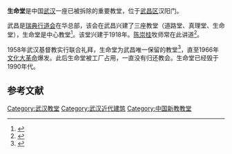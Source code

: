 '''生命堂'''是中国[[武汉|武汉]]一座已被拆除的重要教堂，位于[[武昌区|武昌区]]汉阳门。

武昌是[[瑞典行道会|瑞典行道会]]在华总部，该会在武昌兴建了三座教堂（道路堂、真理堂、生命堂），生命堂是中心教堂<ref>{{cite web |url=http://www.whfz.gov.cn:8080/pub/dqwx/dylsz/shz/ML/zj/jdj/content.htm |language=zh |title=武汉市志(1840-1985) > 社会志 > 目录 > 宗教 > 基督教 |publisher=武汉市方志网 |date= |accessdate=2011-06-12 |archive-date=2012-08-05 |archive-url=https://archive.is/20120805215918/http://www.whfz.gov.cn:8080/pub/dqwx/dylsz/shz/ML/zj/jdj/content.htm |dead-url=yes }}</ref>。该堂兴建于1918年。[[陈崇桂|陈崇桂]]牧师常在此讲道<ref>{{cite web |url=http://www.ccctspm.org/church/interview/2008/1029/081029221.html |language=zh |title=陈崇桂 |publisher=中国基督教网站 |date= |accessdate=2011-06-12 |deadurl=yes |archiveurl=https://web.archive.org/web/20130723015121/http://www.ccctspm.org/church/interview/2008/1029/081029221.html |archivedate=2013年7月23日 |df= }}</ref>。

1958年武汉基督教实行联合礼拜，生命堂为武昌唯一保留的教堂<ref>{{cite web |url=http://www.whfz.gov.cn:8080/pub/dqwx/dylsz/shz/ML/zj/zj/content.htm |language=zh |title=武汉市志(1840-1985) > 社会志 > 目录 > 宗教 > 专记 |publisher=武汉市方志网 |date= |accessdate=2011-06-12 |archive-date=2016-03-06 |archive-url=https://web.archive.org/web/20160306033415/http://www.whfz.gov.cn:8080/pub/dqwx/dylsz/shz/ML/zj/zj/content.htm |dead-url=yes }}</ref>，直至1966年[[文化大革命|文化大革命]]爆发。此后生命堂被工厂占用，一直没有归还教会。生命堂已经毁于1990年代。

==参考文献==
<div class="references-small">
<references></references>
</div>

{{武汉基督宗教教堂}}

[[Category:武汉教堂|Category:武汉教堂]]
[[Category:武汉近代建筑|Category:武汉近代建筑]]
[[Category:中国新教教堂|Category:中国新教教堂]]